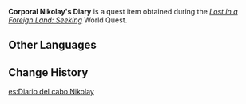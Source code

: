{{Item Infobox
|id           = 101696
|title        = Corporal Nikolay's Diary
|image        = Book Ragged Notebook.png
|type         = Quest Items
|description  = A fragment of Fatui Corporal [[Nikolay]]'s diary. It gives off a rather unpleasant smell, but that's at least better than being covered in mud.
|source1      = [[Lost in a Foreign Land: Seeking]]
}}
'''Corporal Nikolay's Diary''' is a quest item obtained during the ''[[Lost in a Foreign Land: Seeking]]'' World Quest.

==Other Languages==
{{Other Languages
|en      = Corporal Nikolay's Diary
|zhs     = 尼古拉下士的日志
|zhs_rm  = Nígǔlā Xiàshì de Rìzhì
|zht     = 尼古拉下士的日誌
|zht_rm  = Nígǔlā Xiàshì de Rìzhì
|zh_tl   = Corporal Nikolay's Journal
|ja      = ニコライ伍長の日誌
|ja_rm   = Nikorai Gochou no Nisshi
|ja_tl   = Corporal Nikolay's Journal
|ko      = 니콜라이 하사의 일지
|ko_rm   = Nikollai Hasa-ui Ilji
|ko_tl   = Staff Sergeant Nikolay's Diary
|es      = Diario del cabo Nikolay
|es_tl   = Diary of the Corporal Nikolay
|fr      = Journal du caporal Nikolay
|fr_tl   = Corporal Nikolay's Diary
|ru      = Дневник младшего сержанта Николая
|ru_tl   = 
|th      = ไดอารี่ของสิบโท Nikolay
|th_rm   = 
|th_tl   = 
|vi      = Nhật Ký Của Hạ Sĩ Nikolay
|vi_tl   = 
|de      = Tagebuch vom Unteroffizier Nikolay
|de_tl   = Diary of Corporal Nikolay
|id      = Buku Harian Kopral Nikolay
|id_tl   = Corporal Nikolay's Diary
|pt      = Diário do Cabo Nikolay
|pt_tl   = 
|tr      = 
|tr_tl   = 
|it      = 
|it_tl   = 
}}

==Change History==
{{Change History|2.6}}

[[es:Diario del cabo Nikolay]]